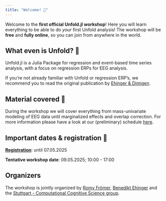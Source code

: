 ```yaml
---
title: "Welcome! 🐙"
---
```


Welcome to the **first official Unfold.jl workshop**! Here you will learn everything to be able to do _your_ first Unfold analysis!
The workshop will be **free** and **fully online**, so you can join from anywhere in the world. 

## What even is Unfold? 🤔
Unfold.jl is a Julia Package for regression and event-based time series analysis, with a focus on regression ERPs for EEG analysis.

If you're not already familiar with Unfold or regression ERP's, we recommend you to read the original publication by [Ehinger & Dimigen](https://peerj.com/articles/7838/).

## Material covered 💪
During the workshop we will cover everything from mass-univariate modeling of EEG data until marginalized effects and overlap correction. For more information please have a look at our (preliminary) schedule [here](program.qmd).

## Important dates & registration 📅
[__Registration__](registration.qmd): until 07.05.2025

__Tentative workshop date__: 09.05.2025; 10:00 - 17:00

## Organizers
The workshop is jointly organized by [Romy Frömer](https://www.birmingham.ac.uk/staff/profiles/psychology/froemer-romy), [Benedikt Ehinger](https://benediktehinger.de/blog/science/about-me/) and the [Stuttgart - Computational Cognitive Science group](https://www.s-ccs.de/).